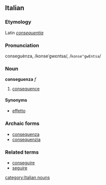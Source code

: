 ==Italian==
===Etymology===
Latin ''[[consequentia]]''
===Pronunciation===
conseguènza, /konseˈgwɛntsa/, /<tt>konse"gwEntsa</tt>/
===Noun===
'''conseguenza''' ''f''

# [[consequence]]

====Synonyms====
*[[effetto]]

===Archaic forms===
*[[consequenza]]
*[[consequenzia]]

===Related terms===
*[[conseguire]]
*[[seguire]]
[[category:Italian nouns]]